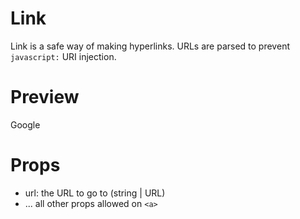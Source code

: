 
<Meta title='generic/Link'/>

# Link
Link is a safe way of making hyperlinks. URLs are parsed
to prevent `javascript:` URI injection.

# Preview

<Preview>
    <Story name="basic">
        <Link url="https://google.com">
            Google
        </Link>
    </Story>
</Preview>

# Props

- url: the URL to go to (string | URL)
- ... all other props allowed on `<a>`

<Props of={Link} />